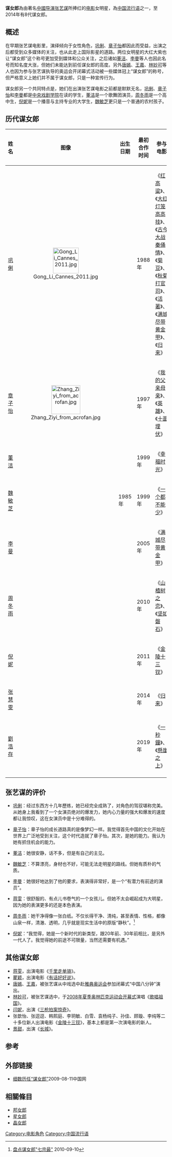 {{Refimprove|time=2019-10-18T11:25:49+00:00}}
'''谋女郎'''為由著名[[中國|中國]][[导演|导演]][[张艺谋|张艺谋]]所捧红的[[电影|电影]]女明星，為[[中国流行语|中国流行语]]之一，至2014年有8代谋女郎。

== 概述 ==
在早期张艺谋电影里，演绎倾向于女性角色，[[巩俐|巩俐]]、[[章子怡|章子怡]]都因此而受益，出演之后都受到众多媒体的关注，也从此走上国际影星的道路。两位女明星的大红大紫也让“谋女郎”这个称号更加受到媒体和公众关注，之后诸如[[董洁|董洁]]、[[李曼|李曼]]等人也因此名号而知名度大涨，但她们未能达到前任谋女郎的高度。另外[[唐嫣|唐嫣]]、[[王嘉_(演员)|王嘉]]、[[林妙可|林妙可]]等人也因为参与张艺谋执导的奥运会开闭幕式活动被一些媒体冠上“谋女郎”的称号，但严格意义上她们并不属于谋女郎，只是一种宣传行为。

谋女郎另一个共同特点是，她们在出演张艺谋电影之前都是默默无名，[[巩俐|巩俐]]、[[章子怡|章子怡]]和[[李曼|李曼]]都是[[中央戏剧学院|中央戏剧学院]]在读的学生，[[董洁|董洁]]是一个歌舞团演员，[[周冬雨|周冬雨]]是一个高中生，[[倪妮|倪妮]]是一个播音与主持专业的大学生，[[魏敏芝|魏敏芝]]更只是一个普通的农村孩子。

== 历代谋女郎 ==
{| width=90% class="wikitable"
! width=5%  | 姓名
! width=10% | 图像
! width=10% | 出生日期
! width=8%  | 最初合作时间
! width=18%  | 参与电影
|-
|[[巩俐|巩俐]]||align="center"|[[File:Gong_Li_Cannes_2011.jpg|80px]]|| {{birth date and age|1965|12|31}}||1988年||《[[红高粱|红高粱]]》、《[[大红灯笼高高挂|大红灯笼高高挂]]》、《[[古今大战秦俑情|古今大战秦俑情]]》、《[[菊豆|菊豆]]》、《[[秋菊打官司|秋菊打官司]]》、《[[活著|活著]]》、《[[满城尽带黄金甲|满城尽带黄金甲]]》、《[[归来_(电影)|归来]]》
|-
|[[章子怡|章子怡]]||align="center"|[[File:Zhang_Ziyi_from_acrofan.jpg|90px]]|| {{birth date and age|1980|2|9}}||1997年||《[[我的父亲母亲|我的父亲母亲]]》、《[[英雄_(电影)|英雄]]》、《[[十面埋伏_(2004年电影)|十面埋伏]]》
|-
|[[董洁|董洁]]||align="center"| || {{birth date and age|1980|4|19}}||1999年||《[[幸福时光|幸福时光]]》
|-
|[[魏敏芝|魏敏芝]]||align="center"| ||1985年||1999年||《[[一个都不能少|一个都不能少]]》
|-
|[[李曼|李曼]]||align="center"| || {{birth date and age|1988|6|4}}||2005年||《[[满城尽带黄金甲|满城尽带黄金甲]]》
|-
|[[周冬雨|周冬雨]]||align="center"| || {{birth date and age|1992|12|27}}||2010年||《[[山楂树之恋_(电影)|山楂树之恋]]》、《[[坚如磐石|坚如磐石]]》
|-
|[[倪妮|倪妮]]||align="center"| || {{birth date and age|1988|8|8}}||2011年||《[[金陵十三钗|金陵十三钗]]》
|-
|[[张慧雯_(中国大陆)|张慧雯]]||align="center"| || {{birth date and age|1993|9|13}}||2014年||《[[归来_(电影)|归来]]》
|-
|[[劉浩存|劉浩存]]||align="center"| || {{birth date and age|2000|5|20}}||2019年||《[[一秒鐘|一秒鐘]]》、《[[懸崖之上|懸崖之上]]》
|-

|}

== 张艺谋的评价 ==
* [[巩俐|巩俐]]：经过东西方十几年歷练，她已经完全成熟了，对角色的驾驭堪称完美。从她身上我看到了一个女演员绝对的爆发力，她内心力量的强大和爆发的速度都让我惊叹，这在女演员中是十分难得的。

* [[章子怡|章子怡]]：章子怡的成长道路真的是像梦幻一样。我觉得首先中国的文化开始在世界上广泛地受到关注，这个时代造就了章子怡。其次，是她的能力。我认为她有抓住机会的能力。

* [[董洁|董洁]]：她很安静，话不多，但是有自己的主见。

* [[魏敏芝|魏敏芝]]：不算漂亮，身材也不好，可能无法走明星的路线。但她有质朴的气质。

* [[李曼|李曼]]：她很好地达到了他的要求，表演得非常好，是一个“有潜力有前途的演员”。

* [[蒋雯|蒋雯]]：很舒服的、有点儿书卷气的一个女孩儿。但她不太会崛起成为大明星，因为她的表演更多的还是本色表演。

* [[周冬雨|周冬雨]]：她干净得像一张白纸。不仅长得干净、清纯，甚至表情、性格，都像山泉一样，清澈、透明，几乎就是现实生活中的原版“静秋”。<ref>[http://news.yzdsb.com.cn/system/2010/09/10/010693015.shtml 盘点谋女郎"七宗最"] {{Wayback|url=http://news.yzdsb.com.cn/system/2010/09/10/010693015.shtml |date=20100914034541 }}2010-09-10</ref>

*[[倪妮|倪妮]]：“我觉得，她是一个新时代的新类型，跟20年前、30年前相比，是另外一代人了。我觉得她的前途不可限量，当然还需要有机遇。”

== 其他谋女郎 ==
* [[蒋雯|蒋雯]]，出演电影《[[千里走单骑|千里走单骑]]》。
* [[瞿颖|瞿颖]]，出演电影《[[有话好好说|有话好好说]]》。
* [[唐嫣|唐嫣]]、[[王嘉_(演员)|王嘉]]，被张艺谋从中戏选中赴[[2004年夏季奥林匹克运动会|雅典奥运会]]参加闭幕式“中国八分钟”演出。
* [[林妙可|林妙可]]，被张艺谋选中，于[[2008年夏季奥林匹克运动会开幕式|2008年夏季奥林匹克运动会开幕式]]演唱《[[歌唱祖国|歌唱祖国]]》。
* [[闫妮|闫妮]]，出演《[[三枪拍案惊奇|三枪拍案惊奇]]》。
* 张歆怡、张逗逗、韩熙庭、李玥敏、白雪、袁杨纯子、孙佳、顾璇、李纯等二十多位新人出演电影《[[金陵十三钗|金陵十三钗]]》，基本上都是第一次演电影的新人。
* [[景甜|景甜]]，出演《[[长城_(电影)|长城]]》。

== 参考 ==
{{reflist}}

== 外部链接 ==
* [http://www.china.com.cn/culture/txt/2009-08/11/content_18313173.htm 细数历任“谋女郎”]{{Wayback|url=http://www.china.com.cn/culture/txt/2009-08/11/content_18313173.htm |date=20110102232637 }}2009-08-11中国网

== 相關條目 ==
* [[邦女郎|邦女郎]]
* [[星女郎|星女郎]]
* [[晶女郎|晶女郎]]

[[Category:电影角色|Category:电影角色]]
[[Category:中国流行语|Category:中国流行语]]